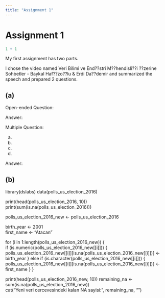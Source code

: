 ```yaml
---
title: "Assignment 1"
---
```


# Assignment 1

```r
1 + 1
```

My first assignment has two parts.

I chose the video named Veri Bilimi ve End??stri M??hendisli??i ??zerine Sohbetler - Baykal Haf??zo??lu & Erdi Da??demir and summarized the speech and prepared 2 questions. 


## (a)


Open-ended Question:


Answer:



Multiple Question:

a)
b)
c)
d)

Answer:


## (b)


library(dslabs)
data(polls_us_election_2016)

print(head(polls_us_election_2016, 10))
print(sum(is.na(polls_us_election_2016)))

polls_us_election_2016_new <- polls_us_election_2016

birth_year <- 2001  
first_name <- "Atacan"  

for (i in 1:length(polls_us_election_2016_new)) {  
    if (is.numeric(polls_us_election_2016_new[[i]])) {
        polls_us_election_2016_new[[i]][is.na(polls_us_election_2016_new[[i]])] <- birth_year
    } else if (is.character(polls_us_election_2016_new[[i]])) {
        polls_us_election_2016_new[[i]][is.na(polls_us_election_2016_new[[i]])] <- first_name
    }
}

print(head(polls_us_election_2016_new, 10))
remaining_na <- sum(is.na(polls_us_election_2016_new))  
cat("Yeni veri cercevesindeki kalan NA sayisi:", remaining_na, "\n")  
